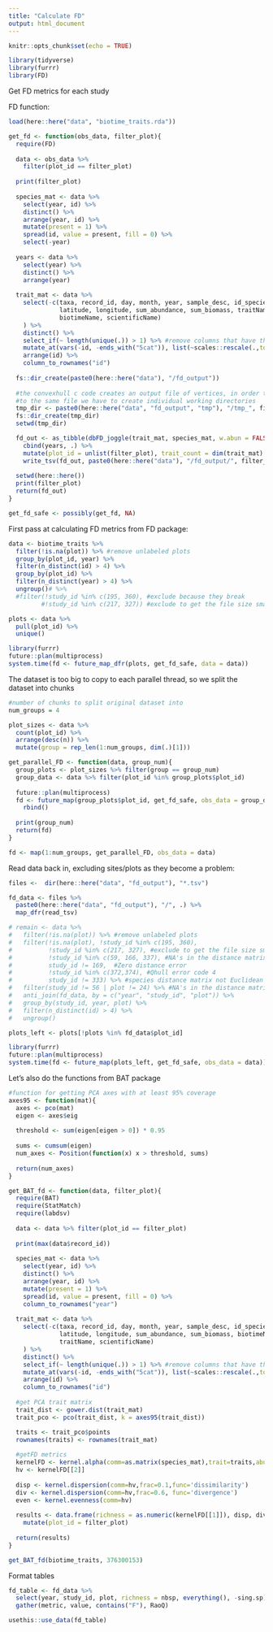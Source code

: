 ```yaml
---
title: "Calculate FD"
output: html_document
---
```


```r
knitr::opts_chunk$set(echo = TRUE)
```

```r
library(tidyverse)
library(furrr)
library(FD)
```


Get FD metrics for each study 

FD function:
```r
load(here::here("data", "biotime_traits.rda"))

get_fd <- function(obs_data, filter_plot){
  require(FD)
  
  data <- obs_data %>%
    filter(plot_id == filter_plot)
  
  print(filter_plot)
  
  species_mat <- data %>%
    select(year, id) %>% 
    distinct() %>%
    arrange(year, id) %>%
    mutate(present = 1) %>%
    spread(id, value = present, fill = 0) %>%
    select(-year)
  
  years <- data %>% 
    select(year) %>%
    distinct() %>%
    arrange(year)
  
  trait_mat <- data %>%
    select(-c(taxa, record_id, day, month, year, sample_desc, id_species, 
              latitude, longitude, sum_abundance, sum_biomass, traitName, 
              biotimeName, scientificName)
    ) %>%
    distinct() %>%
    select_if(~ length(unique(.)) > 1) %>% #remove columns that have the same value for all columns
    mutate_at(vars(-id, -ends_with("5cat")), list(~scales::rescale(.,to=c(0, 1)))) %>% #rescale variables
    arrange(id) %>%
    column_to_rownames("id")
  
  fs::dir_create(paste0(here::here("data"), "/fd_output"))
  
  #the convexhull c code creates an output file of vertices, in order to not have multiple threads writing
  #to the same file we have to create individual working directories
  tmp_dir <- paste0(here::here("data", "fd_output", "tmp"), "/tmp_", filter_plot)
  fs::dir_create(tmp_dir)
  setwd(tmp_dir)

  fd_out <- as_tibble(dbFD_joggle(trait_mat, species_mat, w.abun = FALSE))[,1:8] %>%
    cbind(years, .) %>%
    mutate(plot_id = unlist(filter_plot), trait_count = dim(trait_mat)[2])
    write_tsv(fd_out, paste0(here::here("data"), "/fd_output/", filter_plot, "_fd.tsv"))
  
  setwd(here::here())
  print(filter_plot)
  return(fd_out)
}

get_fd_safe <- possibly(get_fd, NA)
```

First pass at calculating FD metrics from FD package:
```r
data <- biotime_traits %>% 
  filter(!is.na(plot)) %>% #remove unlabeled plots 
  group_by(plot_id, year) %>%
  filter(n_distinct(id) > 4) %>%
  group_by(plot_id) %>%
  filter(n_distinct(year) > 4) %>% 
  ungroup()# %>%
  #filter(!study_id %in% c(195, 360), #exclude because they break
         #!study_id %in% c(217, 327)) #exclude to get the file size smaller

plots <- data %>%
  pull(plot_id) %>%
  unique()

library(furrr)
future::plan(multiprocess)
system.time(fd <- future_map_dfr(plots, get_fd_safe, data = data))
```

The dataset is too big to copy to each parallel thread, so we split the dataset into chunks 
```r
#number of chunks to split original dataset into 
num_groups = 4

plot_sizes <- data %>%
  count(plot_id) %>%
  arrange(desc(n)) %>%
  mutate(group = rep_len(1:num_groups, dim(.)[1]))

get_parallel_FD <- function(data, group_num){
  group_plots <- plot_sizes %>% filter(group == group_num)
  group_data <- data %>% filter(plot_id %in% group_plots$plot_id)
  
  future::plan(multiprocess)
  fd <- future_map(group_plots$plot_id, get_fd_safe, obs_data = group_data) %>%
    rbind()
  
  print(group_num)
  return(fd)
}

fd <- map(1:num_groups, get_parallel_FD, obs_data = data)
```

Read data back in, excluding sites/plots as they become a problem:
```r
files <-  dir(here::here("data", "fd_output"), "*.tsv")

fd_data <- files %>%
  paste0(here::here("data", "fd_output"), "/", .) %>%
  map_dfr(read_tsv)

# remain <- data %>%
#   filter(!is.na(plot)) %>% #remove unlabeled plots 
#   filter(!is.na(plot), !study_id %in% c(195, 360),
#          !study_id %in% c(217, 327), #exclude to get the file size smaller
#          !study_id %in% c(59, 166, 337), #NA's in the distance matrix
#          study_id != 169,  #Zero distance error
#          !study_id %in% c(372,374), #Qhull error code 4
#          study_id != 333) %>% #species distance matrix not Euclidean after 'sqrt' correction
#   filter(study_id != 56 | plot != 24) %>% #NA's in the distance matrix
#   anti_join(fd_data, by = c("year", "study_id", "plot")) %>%
#   group_by(study_id, year, plot) %>%
#   filter(n_distinct(id) > 4) %>%
#   ungroup()

plots_left <- plots[!plots %in% fd_data$plot_id]

library(furrr)
future::plan(multiprocess)
system.time(fd <- future_map(plots_left, get_fd_safe, obs_data = data))
```

Let's also do the functions from BAT package
```r
#function for getting PCA axes with at least 95% coverage
axes95 <- function(mat){
  axes <- pco(mat)
  eigen <- axes$eig
  
  threshold <- sum(eigen[eigen > 0]) * 0.95
  
  sums <- cumsum(eigen)
  num_axes <- Position(function(x) x > threshold, sums)
  
  return(num_axes)
}

get_BAT_fd <- function(data, filter_plot){
  require(BAT)
  require(StatMatch)
  require(labdsv)
  
  data <- data %>% filter(plot_id == filter_plot)
  
  print(max(data$record_id))
  
  species_mat <- data %>%
    select(year, id) %>% 
    distinct() %>%
    arrange(year, id) %>%
    mutate(present = 1) %>%
    spread(id, value = present, fill = 0) %>%
    column_to_rownames("year")
  
  trait_mat <- data %>%
    select(-c(taxa, record_id, day, month, year, sample_desc, id_species, 
              latitude, longitude, sum_abundance, sum_biomass, biotimeName, 
              traitName, scientificName)
    ) %>%
    distinct() %>%
    select_if(~ length(unique(.)) > 1) %>% #remove columns that have the same value for all columns
    mutate_at(vars(-id, -ends_with("5cat")), list(~scales::rescale(.,to=c(0, 1)))) %>% #rescale variables
    arrange(id) %>%
    column_to_rownames("id")
  
  #get PCA trait matrix
  trait_dist <- gower.dist(trait_mat)
  trait_pco <- pco(trait_dist, k = axes95(trait_dist))

  traits <- trait_pco$points
  rownames(traits) <- rownames(trait_mat)
  
  #getFD metrics
  kernelFD <- kernel.alpha(comm=as.matrix(species_mat),trait=traits,abund=FALSE,method="gaussian",return.hv=TRUE)
  hv <- kernelFD[[2]]
  
  disp <- kernel.dispersion(comm=hv,frac=0.1,func='dissimilarity') 
  div <- kernel.dispersion(comm=hv,frac=0.6, func='divergence')
  even <- kernel.evenness(comm=hv)
  
  results <- data.frame(richness = as.numeric(kernelFD[[1]]), disp, div, even) %>% 
    mutate(plot_id = filter_plot)
  
  return(results)
}

get_BAT_fd(biotime_traits, 376300153)
```


Format tables
```r
fd_table <- fd_data %>% 
  select(year, study_id, plot, richness = nbsp, everything(), -sing.sp) %>%
  gather(metric, value, contains("F"), RaoQ)

usethis::use_data(fd_table)
```
